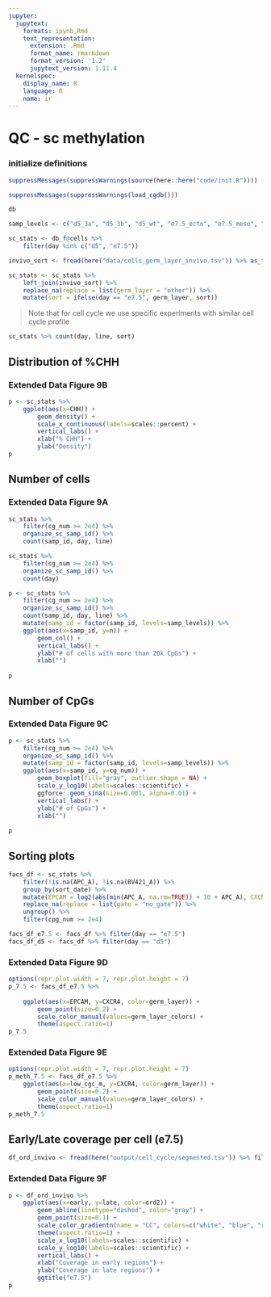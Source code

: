 ```yaml
---
jupyter:
  jupytext:
    formats: ipynb,Rmd
    text_representation:
      extension: .Rmd
      format_name: rmarkdown
      format_version: '1.2'
      jupytext_version: 1.11.4
  kernelspec:
    display_name: R
    language: R
    name: ir
---
```


# QC - sc methylation

<!-- #region tags=[] -->
### initialize definitions
<!-- #endregion -->

```r
suppressMessages(suppressWarnings(source(here::here("code/init.R"))))
```

```r
suppressMessages(suppressWarnings(load_cgdb()))
```

```r
db
```

```r
samp_levels <- c("d5_3a", "d5_3b", "d5_wt", "e7.5_ecto", "e7.5_meso", "e7.5_endo")
```

```r
sc_stats <- db_f@cells %>% 
    filter(day %in% c("d5", "e7.5"))
```

```r
invivo_sort <- fread(here("data/cells_germ_layer_invivo.tsv")) %>% as_tibble()
```

```r
sc_stats <- sc_stats %>% 
    left_join(invivo_sort) %>% 
    replace_na(replace = list(germ_layer = "other")) %>%
    mutate(sort = ifelse(day == "e7.5", germ_layer, sort)) 
```

> Note that for cell cycle we use specific experiments with similar cell cycle profile

```r
sc_stats %>% count(day, line, sort) 
```

## Distribution of %CHH


### Extended Data Figure 9B

```r
p <- sc_stats %>%    
    ggplot(aes(x=CHH)) + 
        geom_density() + 
        scale_x_continuous(labels=scales::percent) + 
        vertical_labs() + 
        xlab("% CHH") + 
        ylab("Density")
p
```

## Number of cells


### Extended Data Figure 9A

```r
sc_stats %>% 
    filter(cg_num >= 2e4) %>% 
    organize_sc_samp_id() %>% 
    count(samp_id, day, line)

sc_stats %>% 
    filter(cg_num >= 2e4) %>% 
    organize_sc_samp_id() %>% 
    count(day)
```

```r
p <- sc_stats %>% 
    filter(cg_num >= 2e4) %>% 
    organize_sc_samp_id() %>% 
    count(samp_id, day, line) %>%
    mutate(samp_id = factor(samp_id, levels=samp_levels)) %>%
    ggplot(aes(x=samp_id, y=n)) + 
        geom_col() + 
        vertical_labs() + 
        ylab("# of cells with more than 20k CpGs") + 
        xlab("")
        
p
```

## Number of CpGs


### Extended Data Figure 9C

```r
p <- sc_stats %>% 
    filter(cg_num >= 2e4) %>% 
    organize_sc_samp_id() %>%     
    mutate(samp_id = factor(samp_id, levels=samp_levels)) %>%
    ggplot(aes(x=samp_id, y=cg_num)) + 
        geom_boxplot(fill="gray", outlier.shape = NA) + 
        scale_y_log10(labels=scales::scientific) + 
        ggforce::geom_sina(size=0.001, alpha=0.01) + 
        vertical_labs() + 
        ylab("# of CpGs") + 
        xlab("")
        
p
```

## Sorting plots

```r
facs_df <- sc_stats %>%         
    filter(!is.na(APC_A), !is.na(BV421_A)) %>% 
    group_by(sort_date) %>%
    mutate(EPCAM = log2(abs(min(APC_A, na.rm=TRUE)) + 10 + APC_A), CXCR4 = log2(abs(min(BV421_A, na.rm=TRUE)) + 10 + BV421_A)) %>% 
    replace_na(replace = list(gate = "no_gate")) %>% 
    ungroup() %>% 
    filter(cpg_num >= 2e4) 

facs_df_e7.5 <- facs_df %>% filter(day == "e7.5")
facs_df_d5 <- facs_df %>% filter(day == "d5")
```

### Extended Data Figure 9D

```r
options(repr.plot.width = 7, repr.plot.height = 7)
p_7.5 <- facs_df_e7.5 %>% 
    
    ggplot(aes(x=EPCAM, y=CXCR4, color=germ_layer)) + 
        geom_point(size=0.2) + 
        scale_color_manual(values=germ_layer_colors) + 
        theme(aspect.ratio=1)
p_7.5
```

### Extended Data Figure 9E

```r
options(repr.plot.width = 7, repr.plot.height = 7)
p_meth_7.5 <- facs_df_e7.5 %>% 
    ggplot(aes(x=low_cgc_m, y=CXCR4, color=germ_layer)) + 
        geom_point(size=0.2) + 
        scale_color_manual(values=germ_layer_colors) + 
        theme(aspect.ratio=1)
p_meth_7.5
```

## Early/Late coverage per cell (e7.5)

```r
df_ord_invivo <- fread(here("output/cell_cycle/segmented.tsv")) %>% filter(day == "e7.5") %>% mutate(germ_layer = factor(line, levels=c("ecto", "meso", "endo")))
```

### Extended Data Figure 9F

```r
p <- df_ord_invivo %>% 
    ggplot(aes(x=early, y=late, color=ord2)) + 
        geom_abline(linetype="dashed", color="gray") +     
        geom_point(size=0.1) + 
        scale_color_gradientn(name = "CC", colors=c("white", "blue", "red", "yellow")) +         
        theme(aspect.ratio=1) +
        scale_x_log10(labels=scales::scientific) + 
        scale_y_log10(labels=scales::scientific) + 
        vertical_labs() + 
        xlab("Coverage in early regions") + 
        ylab("Coverage in late regions") + 
        ggtitle("e7.5")
p      
```
